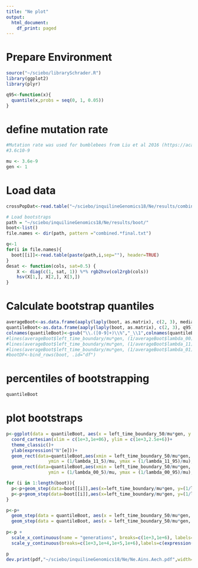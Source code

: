 ```yaml
---
title: "Ne plot"
output:
  html_document:
    df_print: paged
---
```


# Prepare Environment
```r
source("~/sciebo/librarySchrader.R")
library(ggplot2)
library(plyr)

q95<-function(x){
  quantile(x,probs = seq(0, 1, 0.05))
}
```

# define mutation rate
```R
#Mutation rate was used for bumblebees from Liu et al 2016 (https://academic.oup.com/mbe/article/34/1/119/2666005)
#3.6c10-9

mu <- 3.6e-9
gen <- 1
```

# Load data
```R
crossPopDat<-read.table("~/sciebo/inquilineGenomics18/Ne/results/combined.msmc2.final.txt", header=TRUE)

# Load bootstraps
path = "~/sciebo/inquilineGenomics18/Ne/results/boot/"
boot<-list()
file.names <- dir(path, pattern ="combined.*final.txt")

q<-1
for(i in file.names){
  boot[[i]]<-read.table(paste(path,i,sep=""), header=TRUE)
}
desat <- function(cols, sat=0.5) {
    X <- diag(c(1, sat, 1)) %*% rgb2hsv(col2rgb(cols))
    hsv(X[1,], X[2,], X[3,])
}
```

# Calculate bootstrap quantiles
```R
averageBoot<-as.data.frame(aaply(laply(boot, as.matrix), c(2, 3), median))
quantileBoot<-as.data.frame(aaply(laply(boot, as.matrix), c(2, 3), q95))
colnames(quantileBoot)<-gsub("\\.([0-9]+)\\%","_\\1",colnames(quantileBoot),perl=T)
#lines(averageBoot$left_time_boundary/mu*gen, (1/averageBoot$lambda_00)/mu, type="s", col=goodCols[3],lwd=5)
#lines(averageBoot$left_time_boundary/mu*gen, (1/averageBoot$lambda_11)/mu, type="s", col=goodCols[1],lwd=5)
#lines(averageBoot$left_time_boundary/mu*gen, (1/averageBoot$lambda_01)/mu, type="s", col=goodCols[5],lwd=2)
#bootDF<-bind_rows(boot, .id="df")

```

# percentiles of bootstrapping 
```r
quantileBoot
```

# plot bootstraps
```r

p<-ggplot(data = quantileBoot, aes(x = left_time_boundary_50/mu*gen, y = (1/lambda_11_50)/mu)) + 
  coord_cartesian(xlim = c(1e+3,1e+06), ylim = c(1e+3,2.5e+6))+
  theme_classic()+
  ylab(expression("N"[e]))+
  geom_rect(data=quantileBoot,aes(xmin = left_time_boundary_50/mu*gen, xmax = dplyr::lead(left_time_boundary_50/mu*gen), 
                ymin = (1/lambda_11_5)/mu, ymax = (1/lambda_11_95)/mu), fill = goodCols[1], alpha = .05) +
  geom_rect(data=quantileBoot,aes(xmin = left_time_boundary_50/mu*gen, xmax = dplyr::lead(left_time_boundary_50/mu*gen), 
                ymin = (1/lambda_00_5)/mu, ymax = (1/lambda_00_95)/mu), fill = goodCols[3], alpha = .05)

for (i in 1:length(boot)){
  p<-p+geom_step(data=boot[[i]],aes(x=left_time_boundary/mu*gen, y=(1/lambda_00)/mu),alpha=1,lwd=.1,col=desat(goodCols[3],sat = .3))
  p<-p+geom_step(data=boot[[i]],aes(x=left_time_boundary/mu*gen, y=(1/lambda_11)/mu),alpha=1,lwd=.1,col=desat(goodCols[1],sat = .03))
}

p<-p+
  geom_step(data = quantileBoot, aes(x = left_time_boundary_50/mu*gen, y = (1/lambda_11_50)/mu) ,color=goodCols[1],lwd=2) +
  geom_step(data = quantileBoot, aes(x = left_time_boundary_50/mu*gen, y = (1/lambda_00_50)/mu) ,color=goodCols[3],lwd=2) 
  
p<-p +
  scale_x_continuous(name = "generations", breaks=c(1e+3,1e+6), labels=c(expression(10^3),expression(10^6)),trans = "log10")+
  scale_y_continuous(breaks=c(1e+3,1e+4,1e+5,1e+6),labels=c(expression(10^3),expression(10^4),expression(10^5),expression(10^6)), trans = "log10")

p
dev.print(pdf,"~/sciebo/inquilineGenomics18/Ne/Ne.Ains.Aech.pdf",width=4,height=3)
```
